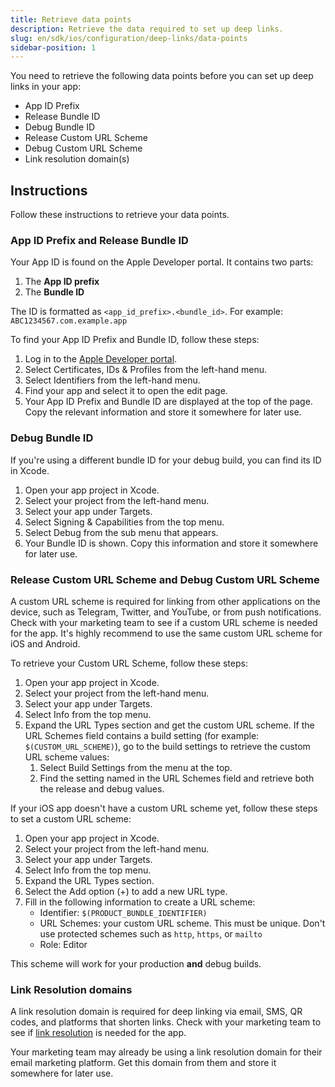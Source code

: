 ```yaml
---
title: Retrieve data points
description: Retrieve the data required to set up deep links.
slug: en/sdk/ios/configuration/deep-links/data-points
sidebar-position: 1
---
```


You need to retrieve the following data points before you can set up deep links in your app:

* App ID Prefix
* Release Bundle ID
* Debug Bundle ID
* Release Custom URL Scheme
* Debug Custom URL Scheme
* Link resolution domain(s)

## Instructions

Follow these instructions to retrieve your data points.

<Accordion>

### App ID Prefix and Release Bundle ID

Your App ID is found on the Apple Developer portal. It contains two parts:

1. The **App ID prefix**
2. The **Bundle ID**

The ID is formatted as `<app_id_prefix>.<bundle_id>`. For example: `ABC1234567.com.example.app`

To find your App ID Prefix and Bundle ID, follow these steps:

1. Log in to the [Apple Developer portal](https://developer.apple.com/account/).
2. Select <GuiLabel>Certificates, IDs & Profiles</GuiLabel> from the left-hand menu.
3. Select <GuiLabel>Identifiers</GuiLabel> from the left-hand menu.
4. Find your app and select it to open the edit page.
5. Your App ID Prefix and Bundle ID are displayed at the top of the page. Copy the relevant information and store it somewhere for later use.

</Accordion>

<Accordion>

### Debug Bundle ID

If you're using a different bundle ID for your debug build, you can find its ID in Xcode.

1. Open your app project in Xcode.
2. Select your project from the left-hand menu.
3. Select your app under <GuiLabel>Targets</GuiLabel>.
4. Select <GuiLabel>Signing & Capabilities</GuiLabel> from the top menu.
5. Select <GuiLabel>Debug</GuiLabel> from the sub menu that appears.
6. Your Bundle ID is shown. Copy this information and store it somewhere for later use.

</Accordion>

<Accordion>

### Release Custom URL Scheme and Debug Custom URL Scheme

<Callout type="tip">

A custom URL scheme is required for linking from other applications on the device, such as Telegram, Twitter, and YouTube, or from push notifications. Check with your marketing team to see if a custom URL scheme is needed for the app. It's highly recommend to use the same custom URL scheme for iOS and Android.

</Callout>

To retrieve your Custom URL Scheme, follow these steps:

1. Open your app project in Xcode.
2. Select your project from the left-hand menu.
3. Select your app under <GuiLabel>Targets</GuiLabel>.
4. Select <GuiLabel>Info</GuiLabel> from the top menu.
5. Expand the <GuiLabel>URL Types</GuiLabel> section and get the custom URL scheme. If the URL Schemes field contains a build setting (for example: `$(CUSTOM_URL_SCHEME)`), go to the build settings to retrieve the custom URL scheme values:
   1. Select <GuiLabel>Build Settings</GuiLabel> from the menu at the top.
   2. Find the setting named in the URL Schemes field and retrieve both the release and debug values.

If your iOS app doesn't have a custom URL scheme yet, follow these steps to set a custom URL scheme:

1. Open your app project in Xcode.
2. Select your project from the left-hand menu.
3. Select your app under <GuiLabel>Targets</GuiLabel>. 
4. Select <GuiLabel>Info</GuiLabel> from the top menu.
5. Expand the <GuiLabel>URL Types</GuiLabel> section.
6. Select the Add option (<GuiLabel>+</GuiLabel>) to add a new URL type.
7. Fill in the following information to create a URL scheme:
   * <GuiLabel>Identifier</GuiLabel>: `$(PRODUCT_BUNDLE_IDENTIFIER)`
   * <GuiLabel>URL Schemes</GuiLabel>: your custom URL scheme. This must be unique. Don't use protected schemes such as `http`, `https`, or `mailto`
   * <GuiLabel>Role</GuiLabel>: Editor

This scheme will work for your production **and** debug builds.

</Accordion>

<Accordion>

### Link Resolution domains

<Callout type="tip">

A link resolution domain is required for deep linking via email, SMS, QR codes, and platforms that shorten links. Check with your marketing team to see if [link resolution](https://help.adjust.com/en/article/link-resolution) is needed for the app.

</Callout>

Your marketing team may already be using a link resolution domain for their email marketing platform. Get this domain from them and store it somewhere for later use.

</Accordion>
